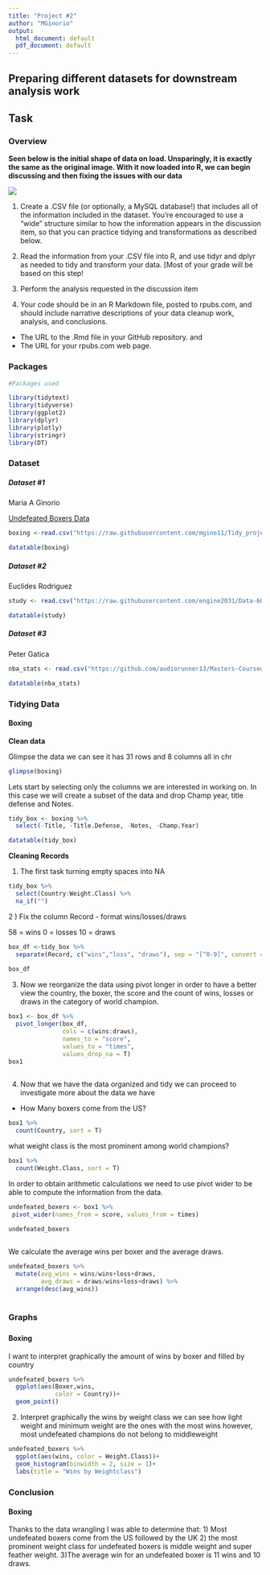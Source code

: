 ---
title: "Project #2"
author: "MGinorio"
output:
  html_document: default
  pdf_document: default
---

## Preparing different datasets for downstream analysis work

## Task{.tabset .tabset-pills}

### Overview 


**Seen below is the initial shape of data on load. Unsparingly, it is exactly the same as the original image. With it now loaded into R, we can begin discussing and then fixing the issues with our data**

![](images/wikipedia- undf_boxer.PNG)

(1) Create a .CSV file (or optionally, a MySQL database!) that includes all of the information
included in the dataset. You’re encouraged to use a “wide” structure similar to how the information appears in the discussion item, so that you can practice tidying and transformations as described below.

(2) Read the information from your .CSV file into R, and use tidyr and dplyr as needed to tidy and transform your data. [Most of your grade will be based on this step!
(3) Perform the analysis requested in the discussion item
(4) Your code should be in an R Markdown file, posted to rpubs.com, and should include narrative descriptions of your data cleanup work, analysis, and conclusions. 

- The URL to the .Rmd file in your GitHub repository. and
- The URL for your rpubs.com web page.




### Packages

```{r load-packages, message=FALSE, warning=FALSE}

#Packages used

library(tidytext)
library(tidyverse)
library(ggplot2)
library(dplyr)
library(plotly)
library(stringr)
library(DT)

```

### Dataset 
#### {.tabset}
##### Dataset #1

Maria A Ginorio

[Undefeated Boxers Data](https://en.wikipedia.org/wiki/List_of_undefeated_world_boxing_champions)

```{r}

boxing <-read.csv("https://raw.githubusercontent.com/mgino11/Tidy_project2/main/Project2.csv",stringsAsFactors = FALSE)

datatable(boxing)

```


##### Dataset #2

Euclides Rodriguez

```{r}
study <- read.csv("https://raw.githubusercontent.com/engine2031/Data-607/main/Project%202_Privacy%20Suppresion%20Education%20Data2.csv")

datatable(study)
```

##### Dataset #3
Peter Gatica 

```{r}
nba_stats <- read.csv("https://github.com/audiorunner13/Masters-Coursework/blob/main/DATA607%20Spring%202021/Week6/Project2/Data/NBA_Player_Stats.txt")

datatable(nba_stats)
```

#### {-}

### Tidying Data
#### {.tabset}
#### Boxing

**Clean data**

Glimpse the data we can see it has 31 rows and 8 columns all in chr


```{r, message=FALSE}
glimpse(boxing)
```
Lets start by selecting only the columns we are interested in working on. In this case we will create a subset of the data and drop Champ year, title defense and Notes.

```{r}
tidy_box <- boxing %>%
  select(-Title, -Title.Defense, -Notes, -Champ.Year)

datatable(tidy_box)
```
**Cleaning Records**

1) The first task turning empty spaces into NA

```{r}
tidy_box %>%
  select(Country:Weight.Class) %>%
  na_if("")
```
2 ) Fix the column Record - format wins/losses/draws

58    = wins
0     = losses
10    = draws


```{r}
box_df <-tidy_box %>%
  separate(Record, c("wins","loss", "draws"), sep = "[^0-9]", convert = TRUE, remove = TRUE)
  
box_df


```

3) Now we reorganize the data using pivot longer in order to have a better view the country, the boxer, the score and the count of wins, losses or draws in the category of world champion.

```{r, warning=FALSE}
box1 <- box_df %>%
  pivot_longer(box_df,
               cols = c(wins:draws),
               names_to = "score",
               values_to = "times",
               values_drop_na = T)
box1
  
```
4) Now that we have the data organized and tidy we can proceed to investigate more about the data we have

- How Many boxers come from the US?

```{r}
box1 %>%
  count(Country, sort = T)
```
what weight class is the most prominent among world champions?

```{r}
box1 %>%
  count(Weight.Class, sort = T)
```
In order to obtain arithmetic calculations we need to use pivot wider to be able to compute the information from the data.


```{r}
undefeated_boxers <- box1 %>%
 pivot_wider(names_from = score, values_from = times)

undefeated_boxers
  
```

We calculate the average wins per boxer and the average draws.

```{r}
undefeated_boxers %>%
  mutate(avg_wins = wins/wins+loss+draws,
         avg_draws = draws/wins+loss+draws) %>%
  arrange(desc(avg_wins))
        
```

### Graphs
##### {.tabset}
#### Boxing

I want to interpret graphically the amount of wins by boxer and filled by country

```{r}
undefeated_boxers %>%
  ggplot(aes(Boxer,wins,
             color = Country))+ 
  geom_point()

```
2) Interpret graphically the wins by weight class we can see how light weight and minimum weight are the ones with the most wins however, most undefeated champions do not belong to middleweight
```{r}
undefeated_boxers %>%
  ggplot(aes(wins, color = Weight.Class))+
  geom_histogram(binwidth = 2, size = 1)+
  labs(title = "Wins by Weightclass")
```


##### {-}

### Conclusion
#### Boxing

Thanks to the data wrangling I was able to determine that:
1) Most undefeated boxers come from the US followed by the UK
2) the most prominent weight class for undefeated boxers is middle weight and super feather weight.
3)The average win for an undefeated boxer is 11 wins and 10 draws.






